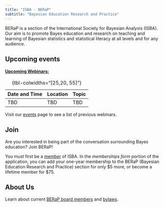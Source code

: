 ```yaml
---
title: "ISBA - BERaP"
subtitle: "Bayesian Education Research and Practice"
---
```


BERaP is a section of the International Society for Bayesian Analysis (ISBA). Our aim is to promote Bayes education and research on teaching and learning of Bayesian statistics and statistical literacy at all levels and for any audience.

## Upcoming events

#### [Upcoming Webinars:]{.underline}

| Date and Time | Location | Topic |
|---------------|----------|-------|
| TBD           | TBD      | TBD   |

: {tbl-colwidths="\[25,20, 55\]"}

Visit our [events](events.qmd) page to see a list of previous webinars.

## Join

Are you interested in being part of the conversation surrounding Bayes education? Join BERaP!

You must first be a [member](https://bayesian.org/membership/joinrenew/) of ISBA. In the *memberships form* portion of the application, you can add your one-year membership to the BERaP (Bayesian Education Research and Practice) section for only \$5 more, or become a lifetime member for \$75.

## About Us

Learn about current [BERaP board members](about.qmd) and [bylaws](bylaws.qmd).
